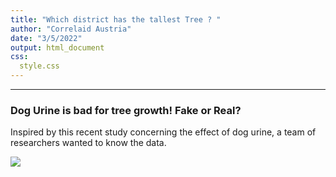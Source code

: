```yaml
---
title: "Which district has the tallest Tree ? "
author: "Correlaid Austria"
date: "3/5/2022"
output: html_document
css:
  style.css
---
```


<hr>

<div class="container"> 


### Dog Urine is bad for tree growth! Fake or Real? 

Inspired by this recent study concerning the effect of dog urine, a team of researchers wanted to know the data.

![](../plots/urin_strahl_des_lebens.png)


</div>

